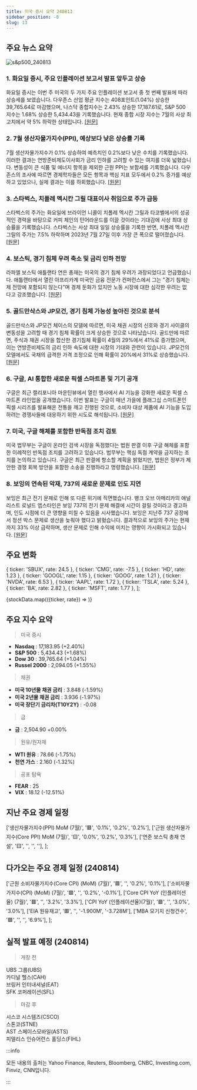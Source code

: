 ```yaml
---
title: 미국 증시 요약 240813
sidebar_position: -8
slug: 13
---
```


## 주요 뉴스 요약

![s&p500_240813](/map/240813.png)

### 1. **화요일 증시, 주요 인플레이션 보고서 발표 앞두고 상승**

화요일 증시는 이번 주 미국의 두 가지 주요 인플레이션 보고서 중 첫 번째 발표에 따라 상승세를 보였습니다. 다우존스 산업 평균 지수는 408포인트(1.04%) 상승한 39,765.64로 마감했으며, 나스닥 종합지수는 2.43% 상승한 17,187.61로, S&P 500 지수는 1.68% 상승한 5,434.43을 기록했습니다. 현재 종합 시장 지수는 7월의 사상 최고치에서 약 5% 하락한 상태입니다. [[원문]](https://www.cnbc.com/2024/08/12/stock-market-today-live-updates.html)

### 2. **7월 생산자물가지수(PPI), 예상보다 낮은 상승률 기록**

7월 생산자물가지수가 0.1% 상승하여 예측치인 0.2%보다 낮은 수치를 기록했습니다. 이러한 결과는 연방준비제도이사회가 금리 인하를 고려할 수 있는 여지를 더욱 넓혔습니다. 변동성이 큰 식품 및 에너지 항목을 제외한 근원 PPI는 보합세를 기록했습니다. 다우존스의 조사에 따르면 경제학자들은 모든 항목과 핵심 지표 모두에서 0.2% 증가를 예상하고 있었으나, 실제 결과는 이를 하회했습니다. [[원문]](https://www.cnbc.com/2024/08/13/producer-price-index-july-2024.html)

### 3. **스타벅스, 치폴레 멕시칸 그릴 대표이사 취임으로 주가 급등**

스타벅스의 주가는 화요일에 브라이언 니콜이 치폴레 멕시칸 그릴과 타코벨에서의 성공적인 경력을 바탕으로 커피 체인의 턴어라운드를 이끌 것이라는 기대감에 사상 최대 상승률을 기록했습니다. 스타벅스는 사상 최대 일일 상승률을 기록한 반면, 치폴레 멕시칸 그릴의 주가는 7.5% 하락하며 2023년 7월 27일 이후 가장 큰 폭으로 떨어졌습니다. [[원문]](https://www.marketwatch.com/story/starbucks-names-new-ceo-the-head-of-chipotle-mexican-grill-80e547f8?mod=home-page)

### 4. **보스틱, 경기 침체 우려 축소 및 금리 인하 전망**

라파엘 보스틱 애틀랜타 연은 총재는 미국의 경기 침체 우려가 과장되었다고 언급했습니다. 애틀랜타에서 열린 아프리카계 미국인 금융 전문가 컨퍼런스에서 그는 "경기 침체는 제 전망에 포함되지 않는다"며 경제 둔화가 있지만 노동 시장에 대한 심각한 우려는 없다고 강조했습니다. [[원문]](https://www.marketwatch.com/livecoverage/stock-market-today-dow-futures-rise-as-traders-await-ppi-inflation-data/card/fed-s-bostic-downplays-recession-fears-says-interest-rate-cut-is-coming--OnYk0K9nb9m0C7mzC6Ao)

### 5. **골드만삭스와 JP모건, 경기 침체 가능성 높아진 것으로 분석**

골드만삭스와 JP모건 체이스의 모델에 따르면, 미국 채권 시장의 신호와 경기 사이클의 변동성을 고려할 때 경기 침체 확률이 크게 상승한 것으로 나타났습니다. 골드만에 따르면, 주식과 채권 시장을 합산한 경기침체 확률이 4월의 29%에서 41%로 증가했으며, 이는 연방준비제도의 금리 인하 속도에 대한 시장의 기대와 관련이 있습니다. JP모건의 모델에서도 국채의 급격한 가격 조정으로 인해 확률이 20%에서 31%로 상승했습니다. [[원문]](https://www.bloomberg.com/news/articles/2024-08-13/goldman-jpmorgan-say-markets-pricing-in-higher-recession-odds?srnd=phx-markets&embedded-checkout=true)

### 6. **구글, AI 통합한 새로운 픽셀 스마트폰 및 기기 공개**

구글은 최근 캘리포니아 마운틴뷰에서 열린 행사에서 AI 기능을 강화한 새로운 픽셀 스마트폰 라인업을 공개했습니다. 이번 발표는 구글이 매년 가을에 플래그십 스마트폰인 픽셀 시리즈를 발표해온 전통을 깨고 진행된 것으로, 소비자 대상 제품에 AI 기능을 도입하려는 경쟁사들에 대응하기 위한 시도로 해석됩니다. [[원문]](https://www.reuters.com/technology/google-unveils-new-phones-other-gadgets-powered-by-ai-2024-08-13/)

### 7. **미국, 구글 해체를 포함한 반독점 조치 검토**

미국 법무부는 구글이 온라인 검색 시장을 독점했다는 법원 판결 이후 구글 해체를 포함한 이례적인 반독점 조치를 고려하고 있습니다. 법무부는 핵심 독점 계약을 금지하는 조치를 논의하고 있습니다. 구글은 최근 판결에 항소할 계획을 밝혔지만, 법원은 정부가 제안한 경쟁 회복 방안을 포함한 소송을 진행하라고 명령했습니다. [[원문]](https://www.bloomberg.com/news/articles/2024-08-13/doj-considers-seeking-google-goog-breakup-after-major-antitrust-win?srnd=homepage-asia)

### 8. **보잉의 연속된 악재, 737의 새로운 문제로 인도 지연**

보잉은 최근 전기 문제로 인해 또 다른 위기에 직면했습니다. 뱅크 오브 아메리카의 애널리스트 로널드 엡스타인은 보잉 737의 전기 문제 해결에 시간이 걸릴 것이라고 경고하며, 인도 시점에 더 큰 영향을 미칠 수 있음을 시사했습니다. 보잉은 지난주 737 공장에서 정션 박스 문제로 생산을 늦춰야 했다고 밝혔습니다. 결과적으로 보잉의 주가는 현재까지 33% 이상 급락하며, 생산 문제로 인해 수익에 미치는 영향이 가시화되고 있습니다. [[원문]](https://finance.yahoo.com/news/boeing-discovered-set-problems-737s-163902731.html)

## 주요 변화

  { ticker: 'SBUX', rate: 24.5 },
  { ticker: 'CMG', rate: -7.5 },
  { ticker: 'HD', rate: 1.23 },
  { ticker: 'GOOGL', rate: 1.15 },
  { ticker: 'GOOG', rate: 1.21 },
  { ticker: 'NVDA', rate: 6.53 },
  { ticker: 'AAPL', rate: 1.72 },
  { ticker: 'TSLA', rate: 5.24 },
  { ticker: 'BA', rate: 2.82 },
  { ticker: 'MSFT', rate: 1.77 },
];

{stockData.map(({ticker, rate}) => <StockCardMini key={ticker} ticker={ticker} rate={rate}></StockCardMini>)}

## 주요 지수 요약

> 미국 증시

- **Nasdaq** : 17,183.95 (+2.40%)
- **S&P 500** : 5,434.43 (+1.68%)
- **Dow 30** : 39,765.64 (+1.04%)
- **Russel 2000** : 2,094.05 (+1.55%)

> 채권

- **미국 10년물 채권 금리** : 3.848 (-1.59%)
- **미국 2년물 채권 금리** : 3.936 (-1.97%)
- **미국 장단기 금리차(T10Y2Y)** : -0.08

> 금

- **금** : 2,504.90 +0.00%

> 원유/원자재

- **WTI 원유** : 78.66 (-1.75%)
- **천연 가스** : 2.160 (-1.32%)

> 공포 탐욕

- **FEAR** : 25
- **VIX** : 18.12 (-12.51%)

## 지난 주요 경제 일정

  ['생산자물가지수(PPI) MoM (7월)', '🟥', '0.1%', '0.2%', '0.2%'],
  ['근원 생산자물가지수(Core PPI) MoM (7월)', '🟨', '0.0%', '0.2%', '0.3%'],
  ['연준 보스틱 총재 연설', '🟨', '', '', ''],
];

<EconomicCalendar data={eventsData} />

## 다가오는 주요 경제 일정 (240814)

  ['근원 소비자물가지수(Core CPI) (MoM) (7월)', '🟥', '', '0.2%', '0.1%'],
  ['소비자물가지수(CPI) (MoM) (7월)', '🟥', '', '0.2%', '-0.1%'],
  ['Core CPI YoY (인플레이션율) (7월)', '🟥', '', '3.2%', '3.3%'],
  ['CPI YoY (인플레이션율)(7월)', '🟥', '', '3.0%', '3.0%'],
  ['EIA 원유재고', '🟥', '', '-1.900M', '-3.728M'],
  ['MBA 모기지 신청건수', '🟩', '', '', '6.9%'],
];

<EconomicCalendar data={nextEventsData} />

## 실적 발표 예정 (240814)

> 개장 전

UBS 그룹(UBS)  
카디널 헬스(CAH)  
브링커 인터내셔널(EAT)  
SFK 코퍼레이션(SFL)

> 마감 후

시스코 시스템즈(CSCO)  
스톤코(STNE)  
AST 스페이스모바일(ASTS)  
피델리스 인슈어런스 홀딩스(FIHL)

:::info

모든 내용의 출처는 Yahoo Finance, Reuters, Bloomberg, CNBC, Investing.com, Finviz, CNN입니다.

:::
